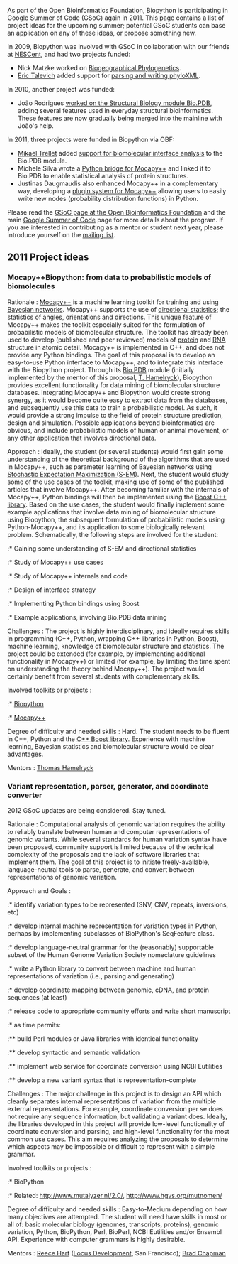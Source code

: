 As part of the Open Bioinformatics Foundation, Biopython is participating in Google Summer of Code (GSoC) again in 2011. This page contains a list of project ideas for the upcoming summer; potential GSoC students can base an application on any of these ideas, or propose something new.

In 2009, Biopython was involved with GSoC in collaboration with our friends at [https://www.nescent.org/wg_phyloinformatics/Main_Page NESCent], and had two projects funded:

* Nick Matzke worked on [https://www.nescent.org/wg_phyloinformatics/Phyloinformatics_Summer_of_Code_2009#Biogeographical_Phylogenetics_for_BioPython Biogeographical Phylogenetics].
* [[User:EricTalevich|Eric Talevich]] added support for [https://www.nescent.org/wg_phyloinformatics/Phyloinformatics_Summer_of_Code_2009#Biopython_support_for_parsing_and_writing_phyloXML parsing and writing phyloXML].

In 2010, another project was funded:

* João Rodrigues [[GSOC2010_Joao|worked on the Structural Biology module Bio.PDB]], adding several features used in everyday structural bioinformatics. These features are now gradually being merged into the mainline with João's help.

In 2011, three projects were funded in Biopython via OBF:

* [[User:Mtrellet|Mikael Trellet]] added [[GSoC2011_mtrellet|support for biomolecular interface analysis]] to the Bio.PDB module.
* Michele Silva wrote a [[GSOC2011_Mocapy|Python bridge for Mocapy++]] and linked it to Bio.PDB to enable statistical analysis of protein structures.
* Justinas Daugmaudis also enhanced Mocapy++ in a complementary way, developing a [[GSOC2011_MocapyExt|plugin system for Mocapy++]] allowing users to easily write new nodes (probability distribution functions) in Python.

Please read the [http://www.open-bio.org/wiki/Google_Summer_of_Code GSoC page at the Open Bioinformatics Foundation] and the main [http://code.google.com/soc Google Summer of Code] page for more details about the program. If you are interested in contributing as a mentor or student next year, please introduce yourself on the [http://biopython.org/wiki/Mailing_lists mailing list].

== 2011 Project ideas ==

=== Mocapy++Biopython: from data to probabilistic models of biomolecules ===

; Rationale : [http://sourceforge.net/projects/mocapy/ Mocapy++] is a machine learning toolkit for training and using [http://en.wikipedia.org/wiki/Bayesian_network Bayesian networks]. Mocapy++ supports the use of [http://en.wikipedia.org/wiki/Directional_statistics directional statistics]; the statistics of angles, orientations and directions. This unique feature of Mocapy++ makes the toolkit especially suited for the formulation of probabilistic models of biomolecular structure. The toolkit has already been used to develop (published and peer reviewed) models of [http://www.pnas.org/content/105/26/8932.abstract?etoc protein] and [http://www.ploscompbiol.org/article/info%3Adoi%2F10.1371%2Fjournal.pcbi.1000406 RNA] structure in atomic detail. Mocapy++ is implemented in C++, and does not provide any Python bindings. The goal of this proposal is to develop an easy-to-use Python interface to Mocapy++, and to integrate this interface with the Biopython project. Through its [http://biopython.org/DIST/docs/cookbook/biopdb_faq.pdf Bio.PDB] module (initially implemented by the mentor of this proposal, [http://www.binf.ku.dk/research/structural_bioinformatics/ T. Hamelryck]), Biopython provides excellent functionality for data mining of biomolecular structure databases. Integrating Mocapy++ and Biopython would create strong synergy, as it would become quite easy to extract data from the databases, and subsequently use this data to train a probabilistic model. As such, it would provide a strong impulse to the field of protein structure prediction, design and simulation. Possible applications beyond bioinformatics are obvious, and include probabilistic models of human or animal movement, or any other application that involves directional data. 

; Approach : Ideally, the student (or several students) would first gain some understanding of the theoretical background of the algorithms that are used in Mocapy++, such as parameter learning of Bayesian networks using [http://en.wikipedia.org/wiki/Expectation-maximization_algorithm Stochastic Expectation Maximization (S-EM)]. Next, the student would study some of the use cases of the toolkit, making use of some of the published articles that involve Mocapy++. After becoming familiar with the internals of Mocapy++, Python bindings will then be implemented using the [http://www.boost.org Boost C++ library]. Based on the use cases, the student would finally implement some example applications that involve data mining of biomolecular structure using Biopython, the subsequent formulation of probabilistic models using Python-Mocapy++, and its application to some biologically relevant problem. Schematically, the following steps are involved for the student:   

:* Gaining some understanding of S-EM and directional statistics
:* Study of Mocapy++ use cases
:* Study of Mocapy++ internals and code
:* Design of interface strategy
:* Implementing Python bindings using Boost
:* Example applications, involving Bio.PDB data mining

; Challenges : The project is highly interdisciplinary, and ideally requires skills in programming (C++, Python, wrapping C++ libraries in Python, Boost), machine learning, knowledge of biomolecular structure and statistics. The project could be extended (for example, by implementing additional functionality in Mocapy++) or limited (for example, by limiting the time spent on understanding the theory behind Mocapy++). The project would certainly benefit from several students with complementary skills.

; Involved toolkits or projects :

:* [http://biopython.org/wiki/Main_Page Biopython]
:* [http://sourceforge.net/projects/mocapy/ Mocapy++]

; Degree of difficulty and needed skills : Hard. The student needs to be fluent in C++, Python and the [http://www.boost.org C++ Boost library]. Experience with machine learning, Bayesian statistics and biomolecular structure would be clear advantages. 

; Mentors : [http://www.binf.ku.dk/research/structural_bioinformatics/ Thomas Hamelryck]

=== Variant representation, parser, generator, and coordinate converter ===

2012 GSoC updates are being considered. Stay tuned.

; Rationale : Computational analysis of genomic variation requires the ability to reliably translate between human and computer representations of genomic variants. While several standards for human variation syntax have been proposed, community support is limited because of the technical complexity of the proposals and the lack of software libraries that implement them. The goal of this project is to initiate freely-available, language-neutral tools to parse, generate, and convert between representations of genomic variation.

; Approach and Goals :
:* identify variation types to be represented (SNV, CNV, repeats, inversions, etc)
:* develop internal machine representation for variation types in Python, perhaps by implementing subclasses of BioPython's SeqFeature class.
:* develop language-neutral grammar for the (reasonably) supportable subset of the Human Genome Variation Society nomeclature guidelines
:* write a Python library to convert between machine and human representations of variation (i.e., parsing and generating) 
:* develop coordinate mapping between genomic, cDNA, and protein sequences (at least)
:* release code to appropriate community efforts and write short manuscript
:* as time permits:
:** build Perl modules or Java libraries with identical functionality
:** develop syntactic and semantic validation
:** implement web service for coordinate conversion using NCBI Eutilities
:** develop a new variant syntax that is representation-complete

; Challenges : The major challenge in this project is to design an API which cleanly separates internal representations of variation from the multiple external representations. For example, coordinate conversion per se does not require any sequence information, but validating a variant does. Ideally, the libraries developed in this project will provide low-level functionality of coordinate conversion and parsing, and high-level functionality for the most common use cases. This aim requires analyzing the proposals to determine which aspects may be impossible or difficult to represent with a simple grammar. 

; Involved toolkits or projects :
:* BioPython
:* Related: http://www.mutalyzer.nl/2.0/, http://www.hgvs.org/mutnomen/

; Degree of difficulty and needed skills : Easy-to-Medium depending on how many objectives are attempted. The student will need have skills  in most or all of: basic molecular biology (genomes, transcripts, proteins), genomic variation, Python, BioPython, Perl, BioPerl, NCBI Eutilities and/or Ensembl API. Experience with computer grammars is highly desirable.

; Mentors : [http://linkedin.com/in/reece Reece Hart] ([http://locusdevelopmentinc.com Locus Development], San Francisco); [http://bcbio.wordpress.com Brad Chapman]